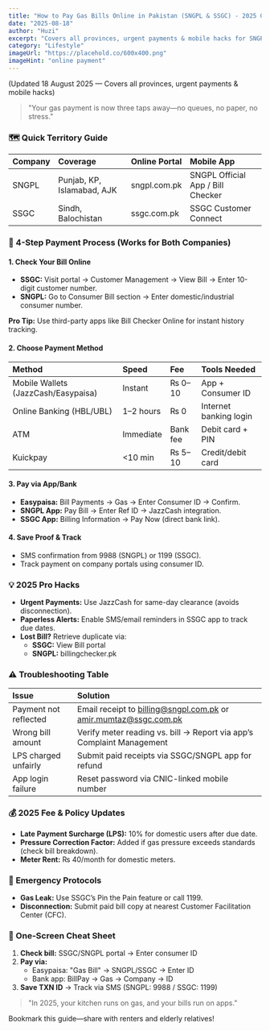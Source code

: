 ```yaml
---
title: "How to Pay Gas Bills Online in Pakistan (SNGPL & SSGC) - 2025 Guide"
date: "2025-08-18"
author: "Huzi"
excerpt: "Covers all provinces, urgent payments & mobile hacks for SNGPL & SSGC gas bills."
category: "Lifestyle"
imageUrl: "https://placehold.co/600x400.png"
imageHint: "online payment"
---
```


(Updated 18 August 2025 — Covers all provinces, urgent payments & mobile hacks)

> "Your gas payment is now three taps away—no queues, no paper, no stress."

### 🗺️ Quick Territory Guide

| Company | Coverage                  | Online Portal   | Mobile App                     |
| :------ | :------------------------ | :-------------- | :----------------------------- |
| SNGPL   | Punjab, KP, Islamabad, AJK | sngpl.com.pk    | SNGPL Official App / Bill Checker |
| SSGC    | Sindh, Balochistan        | ssgc.com.pk     | SSGC Customer Connect          |

### 📱 4-Step Payment Process (Works for Both Companies)

#### 1. Check Your Bill Online

- **SSGC:** Visit portal → Customer Management → View Bill → Enter 10-digit customer number.
- **SNGPL:** Go to Consumer Bill section → Enter domestic/industrial consumer number.

**Pro Tip:** Use third-party apps like Bill Checker Online for instant history tracking.

#### 2. Choose Payment Method

| Method                                | Speed       | Fee      | Tools Needed                   |
| :------------------------------------ | :---------- | :------- | :----------------------------- |
| Mobile Wallets (JazzCash/Easypaisa) | Instant     | ₨ 0–10   | App + Consumer ID              |
| Online Banking (HBL/UBL)              | 1–2 hours   | ₨ 0      | Internet banking login         |
| ATM                                   | Immediate   | Bank fee | Debit card + PIN               |
| Kuickpay                              | <10 min     | ₨ 5–10   | Credit/debit card              |

#### 3. Pay via App/Bank

- **Easypaisa:** Bill Payments → Gas → Enter Consumer ID → Confirm.
- **SNGPL App:** Pay Bill → Enter Ref ID → JazzCash integration.
- **SSGC App:** Billing Information → Pay Now (direct bank link).

#### 4. Save Proof & Track

- SMS confirmation from 9988 (SNGPL) or 1199 (SSGC).
- Track payment on company portals using consumer ID.

### 💡 2025 Pro Hacks

- **Urgent Payments:** Use JazzCash for same-day clearance (avoids disconnection).
- **Paperless Alerts:** Enable SMS/email reminders in SSGC app to track due dates.
- **Lost Bill?** Retrieve duplicate via:
  - **SSGC:** View Bill portal
  - **SNGPL:** billingchecker.pk

### ⚠️ Troubleshooting Table

| Issue                   | Solution                                                    |
| :---------------------- | :---------------------------------------------------------- |
| Payment not reflected   | Email receipt to billing@sngpl.com.pk or amir.mumtaz@ssgc.com.pk |
| Wrong bill amount       | Verify meter reading vs. bill → Report via app’s Complaint Management |
| LPS charged unfairly    | Submit paid receipts via SSGC/SNGPL app for refund         |
| App login failure       | Reset password via CNIC-linked mobile number                |

### 💰 2025 Fee & Policy Updates

- **Late Payment Surcharge (LPS):** 10% for domestic users after due date.
- **Pressure Correction Factor:** Added if gas pressure exceeds standards (check bill breakdown).
- **Meter Rent:** ₨ 40/month for domestic meters.

### 🚨 Emergency Protocols

- **Gas Leak:** Use SSGC’s Pin the Pain feature or call 1199.
- **Disconnection:** Submit paid bill copy at nearest Customer Facilitation Center (CFC).

### 📲 One-Screen Cheat Sheet

1.  **Check bill:** SSGC/SNGPL portal → Enter consumer ID
2.  **Pay via:**
    -   Easypaisa: "Gas Bill" → SNGPL/SSGC → Enter ID
    -   Bank app: BillPay → Gas → Company → ID
3.  **Save TXN ID** → Track via SMS (SNGPL: 9988 / SSGC: 1199)

> "In 2025, your kitchen runs on gas, and your bills run on apps."

Bookmark this guide—share with renters and elderly relatives!
